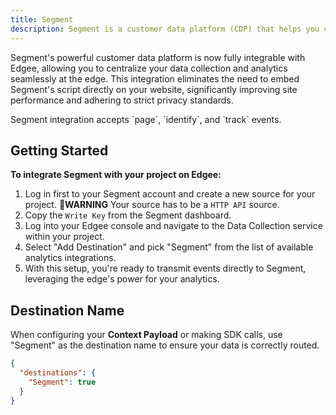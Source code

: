 ```yaml
---
title: Segment
description: Segment is a customer data platform (CDP) that helps you collect, clean, and activate your customer data, **now at the edge**.
---
```


Segment's powerful customer data platform is now fully integrable with Edgee, allowing you to centralize your data collection 
and analytics seamlessly at the edge. This integration eliminates the need to embed Segment's script directly on your website, 
significantly improving site performance and adhering to strict privacy standards.

<Note>
  Segment integration accepts `page`, `identify`, and `track` events.
</Note>

## Getting Started

**To integrate Segment with your project on Edgee:**

1. Log in first to your Segment account and create a new source for your project. 🚨**WARNING** Your source has to be a `HTTP API` source.
2. Copy the `Write Key` from the Segment dashboard.
3. Log into your Edgee console and navigate to the Data Collection service within your project.
4. Select "Add Destination" and pick "Segment" from the list of available analytics integrations.
5. With this setup, you're ready to transmit events directly to Segment, leveraging the edge's power for your analytics.

## Destination Name

When configuring your **Context Payload** or making SDK calls, use "Segment" as the destination name to ensure your data is correctly routed.

```json
{
  "destinations": {
    "Segment": true
  }
}
```
